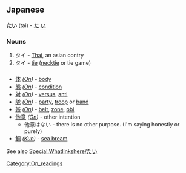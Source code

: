 == Japanese ==
'''たい''' (tai) - [[た]] [[い]]

=== Nouns ===
#タイ - [[Thai]], an asian contry
#タイ - [[tie]] ([[necktie]] or tie game)

=== {{Furigana}} ===
* [[体]] ''([[:Category:On readings|On]])'' - [[body]]
* [[態]] ''([[:Category:On readings|On]])'' - [[condition]]
* [[対]] ''([[:Category:On readings|On]])'' - [[versus]], [[anti]]
* [[隊]] ''([[:Category:On readings|On]])'' - [[party]], [[troop]] or [[band]]
* [[帯]] ''([[:Category:On readings|On]])'' - [[belt]], [[zone]], [[obi]]
* [[他意]] ''([[:Category:On readings|On]])'' - other intention
** 他意はない - there is no other purpose. (I'm saying honestly or purely)
* [[鯛]] ''([[:Category:Kun readings|Kun]])'' - [[sea bream]]

See also [[Special:Whatlinkshere/たい]]

[[Category:On_readings]]